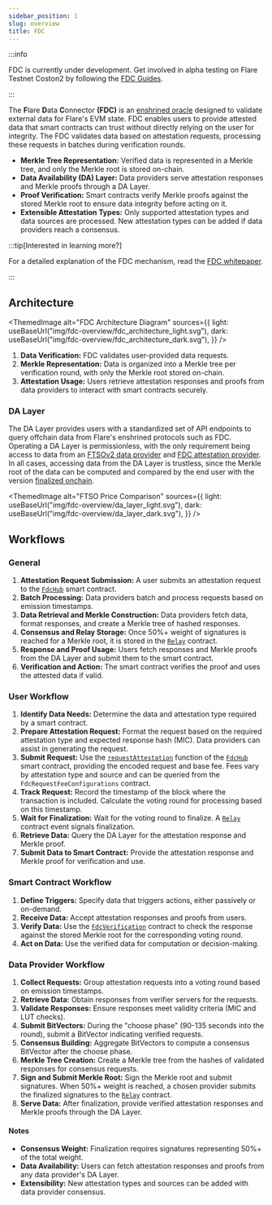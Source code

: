 ```yaml
---
sidebar_position: 1
slug: overview
title: FDC
---
```



:::info

FDC is currently under development.
Get involved in alpha testing on Flare Testnet Coston2 by following the [FDC Guides](/category/fdc-guides).

:::

The **F**lare **D**ata **C**onnector **(FDC)** is an [enshrined oracle](/support/terminology#enshrined-oracle) designed to validate external data for Flare's EVM state. FDC enables users to provide attested data that smart contracts can trust without directly relying on the user for integrity.
The FDC validates data based on attestation requests, processing these requests in batches during verification rounds.

- **Merkle Tree Representation:** Verified data is represented in a Merkle tree, and only the Merkle root is stored on-chain.
- **Data Availability (DA) Layer:** Data providers serve attestation responses and Merkle proofs through a DA Layer.
- **Proof Verification:** Smart contracts verify Merkle proofs against the stored Merkle root to ensure data integrity before acting on it.
- **Extensible Attestation Types:** Only supported attestation types and data sources are processed. New attestation types can be added if data providers reach a consensus.

:::tip[Interested in learning more?]

For a detailed explanation of the FDC mechanism, read the [FDC whitepaper](https://flare.network/wp-content/uploads/FDC_WP_171024_02.pdf).

:::

## Architecture

<ThemedImage
  alt="FDC Architecture Diagram"
  sources={{
    light: useBaseUrl("img/fdc-overview/fdc_architecture_light.svg"),
    dark: useBaseUrl("img/fdc-overview/fdc_architecture_dark.svg"),
  }}
/>

1. **Data Verification:** FDC validates user-provided data requests.
2. **Merkle Representation:** Data is organized into a Merkle tree per verification round, with only the Merkle root stored on-chain.
3. **Attestation Usage:** Users retrieve attestation responses and proofs from data providers to interact with smart contracts securely.

### DA Layer

The DA Layer provides users with a standardized set of API endpoints to query offchain data from Flare's enshrined protocols such as FDC.
Operating a DA Layer is permissionless, with the only requirement being access to data from an [FTSOv2 data provider](/run-node/ftso-data-provider) and [FDC attestation provider](/run-node/fdc-attestation-provider).
In all cases, accessing data from the DA Layer is trustless, since the Merkle root of the data can be computed and compared by the end user with the version [finalized onchain](/network/fsp/IRelay#merkleroots).

<ThemedImage
  alt="FTSO Price Comparison"
  sources={{
    light: useBaseUrl("img/fdc-overview/da_layer_light.svg"),
    dark: useBaseUrl("img/fdc-overview/da_layer_dark.svg"),
  }}
/>

## Workflows

### General

1. **Attestation Request Submission:** A user submits an attestation request to the [`FdcHub`](/fdc/reference/IFdcHub) smart contract.
2. **Batch Processing:** Data providers batch and process requests based on emission timestamps.
3. **Data Retrieval and Merkle Construction:** Data providers fetch data, format responses, and create a Merkle tree of hashed responses.
4. **Consensus and Relay Storage:** Once 50%+ weight of signatures is reached for a Merkle root, it is stored in the [`Relay`](/network/fsp/IRelay) contract.
5. **Response and Proof Usage:** Users fetch responses and Merkle proofs from the DA Layer and submit them to the smart contract.
6. **Verification and Action:** The smart contract verifies the proof and uses the attested data if valid.

### User Workflow

1. **Identify Data Needs:** Determine the data and attestation type required by a smart contract.
2. **Prepare Attestation Request:** Format the request based on the required attestation type and expected response hash (MIC). Data providers can assist in generating the request.
3. **Submit Request:** Use the [`requestAttestation`](/fdc/reference/IFdcHub#requestattestation) function of the [`FdcHub`](/fdc/reference/IFdcHub) smart contract, providing the encoded request and base fee. Fees vary by attestation type and source and can be queried from the `FdcRequestFeeConfigurations` contract.
4. **Track Request:** Record the timestamp of the block where the transaction is included. Calculate the voting round for processing based on this timestamp.
5. **Wait for Finalization:** Wait for the voting round to finalize. A [`Relay`](/network/fsp/IRelay) contract event signals finalization.
6. **Retrieve Data:** Query the DA Layer for the attestation response and Merkle proof.
7. **Submit Data to Smart Contract:** Provide the attestation response and Merkle proof for verification and use.

### Smart Contract Workflow

1. **Define Triggers:** Specify data that triggers actions, either passively or on-demand.
2. **Receive Data:** Accept attestation responses and proofs from users.
3. **Verify Data:** Use the [`FdcVerification`](/fdc/reference/IFdcVerification) contract to check the response against the stored Merkle root for the corresponding voting round.
4. **Act on Data:** Use the verified data for computation or decision-making.

### Data Provider Workflow

1. **Collect Requests:** Group attestation requests into a voting round based on emission timestamps.
2. **Retrieve Data:** Obtain responses from verifier servers for the requests.
3. **Validate Responses:** Ensure responses meet validity criteria (MIC and LUT checks).
4. **Submit BitVectors:** During the "choose phase" (90-135 seconds into the round), submit a BitVector indicating verified requests.
5. **Consensus Building:** Aggregate BitVectors to compute a consensus BitVector after the choose phase.
6. **Merkle Tree Creation:** Create a Merkle tree from the hashes of validated responses for consensus requests.
7. **Sign and Submit Merkle Root:** Sign the Merkle root and submit signatures. When 50%+ weight is reached, a chosen provider submits the finalized signatures to the [`Relay`](/network/fsp/IRelay) contract.
8. **Serve Data:** After finalization, provide verified attestation responses and Merkle proofs through the DA Layer.

#### Notes

- **Consensus Weight:** Finalization requires signatures representing 50%+ of the total weight.
- **Data Availability:** Users can fetch attestation responses and proofs from any data provider's DA Layer.
- **Extensibility:** New attestation types and sources can be added with data provider consensus.
